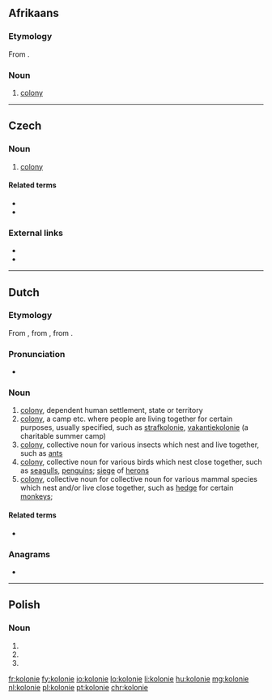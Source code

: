 {{also|Kolonie}}
==Afrikaans==

===Etymology===
From {{etyl|nl|af}} {{m|nl|kolonie}}.

===Noun===
{{af-noun|s}}

# [[colony]]

----

==Czech==

===Noun===
{{cs-noun|g=f}}

# [[colony]]

====Related terms====
* {{l|cs|koloniální}}
* {{l|cs|kolonialismus}}

===External links===
* {{R:PSJC}}
* {{R:SSJC}}

----

==Dutch==

===Etymology===
{{PIE root|nl|kʷel}}
From {{der|nl|la|colōnia||colony}}, from {{m|la|colōnus||farmer; colonist}}, from {{m|la|colō||till, cultivate, worship}}.

===Pronunciation===
* {{audio|Nl-kolonie.ogg|audio|lang=nl}}

===Noun===
{{nl-noun|f|-s|pl2=-@en|kolonietje}}

# [[colony]], dependent human settlement, state or territory
# [[colony]], a camp etc. where people are living together for certain purposes, usually specified, such as [[strafkolonie]], [[vakantiekolonie]] (a charitable summer camp)
# [[colony]], collective noun for various insects which nest and live together, such as [[ant]]s
# [[colony]], collective noun for various birds which nest close together, such as [[seagull]]s, [[penguin]]s; [[siege]] of [[heron]]s
# [[colony]], collective noun for collective noun for various mammal species which nest and/or live close together, such as [[hedge]] for certain [[monkey]]s;

====Related terms====
* {{l|nl|koloniaal}}

===Anagrams===
* {{l|nl|klooien}}

----

==Polish==

===Noun===
{{head|pl|noun form}}

# {{inflection of|kolonia||nom|p|lang=pl}}
# {{inflection of|kolonia||acc|p|lang=pl}}
# {{inflection of|kolonia||voc|p|lang=pl}}

[[fr:kolonie]]
[[fy:kolonie]]
[[io:kolonie]]
[[lo:kolonie]]
[[li:kolonie]]
[[hu:kolonie]]
[[mg:kolonie]]
[[nl:kolonie]]
[[pl:kolonie]]
[[pt:kolonie]]
[[chr:kolonie]]